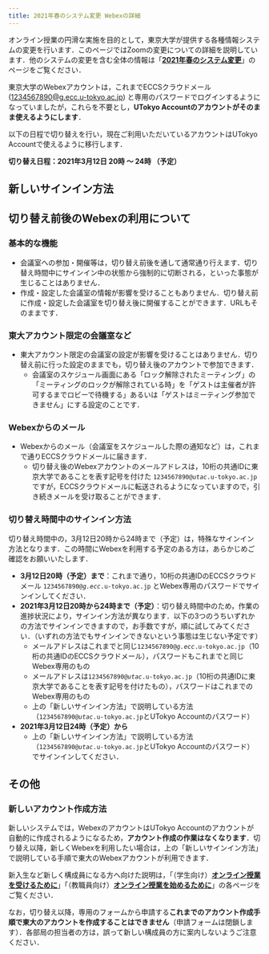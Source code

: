 ```yaml
---
title: 2021年春のシステム変更 Webexの詳細
---
```


オンライン授業の円滑な実施を目的として，東京大学が提供する各種情報システムの変更を行います．このページではZoomの変更についての詳細を説明しています．他のシステムの変更を含む全体の情報は「**[2021年春のシステム変更](/change2021s/)**」のページをご覧ください．

東京大学のWebexアカウントは，これまでECCSクラウドメール (1234567890@g.ecc.u-tokyo.ac.jp) と専用のパスワードでログインするようになっていましたが，これらを不要とし，**UTokyo Accountのアカウントがそのまま使えるようにします**．

以下の日程で切り替えを行い，現在ご利用いただいているアカウントはUTokyo Accountで使えるように移行します．

**切り替え日程：2021年3月12日 20時 ～ 24時 （予定）**

## 新しいサインイン方法

<WebexSignIn />

## 切り替え前後のWebexの利用について

### 基本的な機能

- 会議室への参加・開催等は，切り替え前後を通して通常通り行えます．切り替え時間中にサインイン中の状態から強制的に切断される，といった事態が生じることはありません．
- 作成・設定した会議室の情報が影響を受けることもありません．切り替え前に作成・設定した会議室を切り替え後に開催することができます．URLもそのままです．

### 東大アカウント限定の会議室など

- 東大アカウント限定の会議室の設定が影響を受けることはありません．切り替え前に行った設定のままでも，切り替え後のアカウントで参加できます．
    - 会議室のスケジュール画面にある「ロック解除されたミーティング」の「ミーティングのロックが解除されている時」を「ゲストは主催者が許可するまでロビーで待機する」あるいは「ゲストはミーティング参加できません」にする設定のことです．

### Webexからのメール

- Webexからのメール（会議室をスケジュールした際の通知など）は，これまで通りECCSクラウドメールに届きます．
    - 切り替え後のWebexアカウントのメールアドレスは，10桁の共通IDに東京大学であることを表す記号を付けた <code>1234567890@<em>utac</em>.u-tokyo.ac.jp</code> ですが，ECCSクラウドメールに転送されるようになっていますので，引き続きメールを受け取ることができます．

### 切り替え時間中のサインイン方法

切り替え時間中の，3月12日20時から24時まで（予定）は，特殊なサインイン方法となります．この時間にWebexを利用する予定のある方は，あらかじめご確認をお願いいたします．

- **3月12日20時（予定）まで**：これまで通り，10桁の共通IDのECCSクラウドメール <code>1234567890@<em>g.ecc</em>.u-tokyo.ac.jp</code> とWebex専用のパスワードでサインインしてください．
- **2021年3月12日20時から24時まで（予定）**：切り替え時間中のため，作業の進捗状況により，サインイン方法が異なります．以下の3つのうちいずれかの方法でサインインできますので，お手数ですが，順に試してみてください．（いずれの方法でもサインインできないという事態は生じない予定です）
    - メールアドレスはこれまでと同じ<code>1234567890@<em>g.ecc</em>.u-tokyo.ac.jp</code>（10桁の共通IDのECCSクラウドメール），パスワードもこれまでと同じWebex専用のもの
    - メールアドレスは<code>1234567890@<em>utac</em>.u-tokyo.ac.jp</code>（10桁の共通IDに東京大学であることを表す記号を付けたもの），パスワードはこれまでのWebex専用のもの
    - 上の「新しいサインイン方法」で説明している方法（<code>1234567890@<em>utac</em>.u-tokyo.ac.jp</code>とUTokyo Accountのパスワード）
- **2021年3月12日24時（予定）から**
    - 上の「新しいサインイン方法」で説明している方法（<code>1234567890@<em>utac</em>.u-tokyo.ac.jp</code>とUTokyo Accountのパスワード）でサインインしてください．

## その他

### 新しいアカウント作成方法

新しいシステムでは，WebexのアカウントはUTokyo Accountのアカウントが自動的に作成されるようになるため，**アカウント作成の作業はなくなります**．切り替え以降，新しくWebexを利用したい場合は，上の「新しいサインイン方法」で説明している手順で東大のWebexアカウントが利用できます．

新入生など新しく構成員になる方へ向けた説明は，「（学生向け）**[オンライン授業を受けるために](/oc/)**」「（教職員向け）**[オンライン授業を始めるために](/faculty_members/)**」の各ページをご覧ください．

なお，切り替え以降，専用のフォームから申請する**これまでのアカウント作成手順で東大のアカウントを作成することはできません**（申請フォームは閉鎖します）．各部局の担当者の方は，誤って新しい構成員の方に案内しないようご注意ください．
